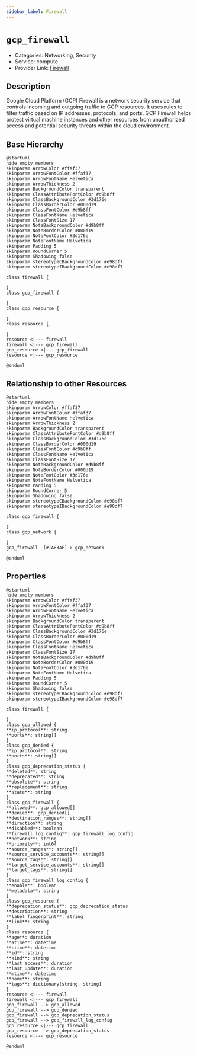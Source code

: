 ```yaml
---
sidebar_label: Firewall
---
```


# `gcp_firewall`

- Categories: Networking, Security
- Service: compute
- Provider Link: [Firewall](https://cloud.google.com/vpc/docs/firewalls)

## Description

Google Cloud Platform (GCP) Firewall is a network security service that controls incoming and outgoing traffic to GCP resources. It uses rules to filter traffic based on IP addresses, protocols, and ports. GCP Firewall helps protect virtual machine instances and other resources from unauthorized access and potential security threats within the cloud environment.

## Base Hierarchy

<ZoomPanPinch>

```kroki imgType="plantuml" imgAlt="Hierarchy of Firewall"
@startuml
hide empty members
skinparam ArrowColor #ffaf37
skinparam ArrowFontColor #ffaf37
skinparam ArrowFontName Helvetica
skinparam ArrowThickness 2
skinparam BackgroundColor transparent
skinparam ClassAttributeFontColor #d9b8ff
skinparam ClassBackgroundColor #3d176e
skinparam ClassBorderColor #000d19
skinparam ClassFontColor #d9b8ff
skinparam ClassFontName Helvetica
skinparam ClassFontSize 17
skinparam NoteBackgroundColor #d9b8ff
skinparam NoteBorderColor #000d19
skinparam NoteFontColor #3d176e
skinparam NoteFontName Helvetica
skinparam Padding 5
skinparam RoundCorner 5
skinparam Shadowing false
skinparam stereotypeCBackgroundColor #e98df7
skinparam stereotypeIBackgroundColor #e98df7

class firewall {

}
class gcp_firewall {

}
class gcp_resource {

}
class resource {

}
resource <|--- firewall
firewall <|--- gcp_firewall
gcp_resource <|--- gcp_firewall
resource <|--- gcp_resource

@enduml
```

</ZoomPanPinch>

## Relationship to other Resources

<ZoomPanPinch>

```kroki imgType="plantuml" imgAlt="Diagram of Firewall resource relationships"
@startuml
hide empty members
skinparam ArrowColor #ffaf37
skinparam ArrowFontColor #ffaf37
skinparam ArrowFontName Helvetica
skinparam ArrowThickness 2
skinparam BackgroundColor transparent
skinparam ClassAttributeFontColor #d9b8ff
skinparam ClassBackgroundColor #3d176e
skinparam ClassBorderColor #000d19
skinparam ClassFontColor #d9b8ff
skinparam ClassFontName Helvetica
skinparam ClassFontSize 17
skinparam NoteBackgroundColor #d9b8ff
skinparam NoteBorderColor #000d19
skinparam NoteFontColor #3d176e
skinparam NoteFontName Helvetica
skinparam Padding 5
skinparam RoundCorner 5
skinparam Shadowing false
skinparam stereotypeCBackgroundColor #e98df7
skinparam stereotypeIBackgroundColor #e98df7

class gcp_firewall {

}
class gcp_network {

}
gcp_firewall -[#1A83AF]-> gcp_network

@enduml
```

</ZoomPanPinch>

## Properties

<ZoomPanPinch>

```kroki imgType="plantuml" imgAlt="Diagram of Firewall data model"
@startuml
hide empty members
skinparam ArrowColor #ffaf37
skinparam ArrowFontColor #ffaf37
skinparam ArrowFontName Helvetica
skinparam ArrowThickness 2
skinparam BackgroundColor transparent
skinparam ClassAttributeFontColor #d9b8ff
skinparam ClassBackgroundColor #3d176e
skinparam ClassBorderColor #000d19
skinparam ClassFontColor #d9b8ff
skinparam ClassFontName Helvetica
skinparam ClassFontSize 17
skinparam NoteBackgroundColor #d9b8ff
skinparam NoteBorderColor #000d19
skinparam NoteFontColor #3d176e
skinparam NoteFontName Helvetica
skinparam Padding 5
skinparam RoundCorner 5
skinparam Shadowing false
skinparam stereotypeCBackgroundColor #e98df7
skinparam stereotypeIBackgroundColor #e98df7

class firewall {

}
class gcp_allowed {
**ip_protocol**: string
**ports**: string[]
}
class gcp_denied {
**ip_protocol**: string
**ports**: string[]
}
class gcp_deprecation_status {
**deleted**: string
**deprecated**: string
**obsolete**: string
**replacement**: string
**state**: string
}
class gcp_firewall {
**allowed**: gcp_allowed[]
**denied**: gcp_denied[]
**destination_ranges**: string[]
**direction**: string
**disabled**: boolean
**firewall_log_config**: gcp_firewall_log_config
**network**: string
**priority**: int64
**source_ranges**: string[]
**source_service_accounts**: string[]
**source_tags**: string[]
**target_service_accounts**: string[]
**target_tags**: string[]
}
class gcp_firewall_log_config {
**enable**: boolean
**metadata**: string
}
class gcp_resource {
**deprecation_status**: gcp_deprecation_status
**description**: string
**label_fingerprint**: string
**link**: string
}
class resource {
**age**: duration
**atime**: datetime
**ctime**: datetime
**id**: string
**kind**: string
**last_access**: duration
**last_update**: duration
**mtime**: datetime
**name**: string
**tags**: dictionary[string, string]
}
resource <|--- firewall
firewall <|--- gcp_firewall
gcp_firewall --> gcp_allowed
gcp_firewall --> gcp_denied
gcp_firewall --> gcp_deprecation_status
gcp_firewall --> gcp_firewall_log_config
gcp_resource <|--- gcp_firewall
gcp_resource --> gcp_deprecation_status
resource <|--- gcp_resource

@enduml
```

</ZoomPanPinch>
